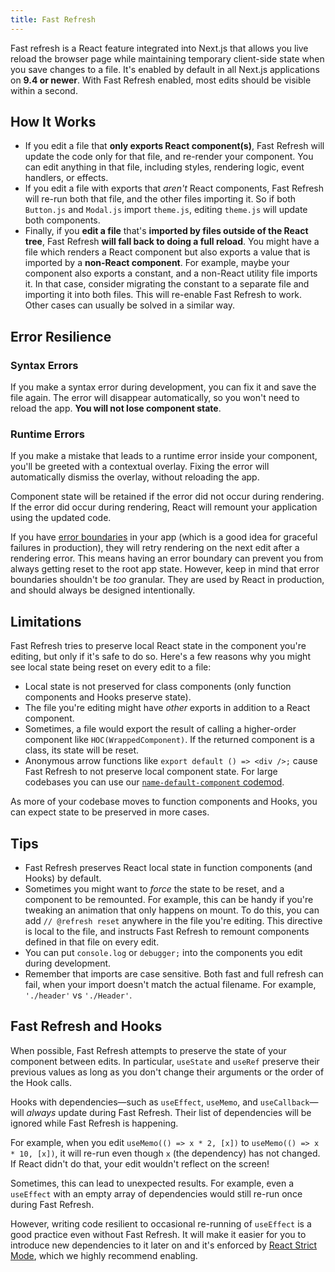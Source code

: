 ```yaml
---
title: Fast Refresh
---
```


Fast refresh is a React feature integrated into Next.js that allows you live reload the browser page while maintaining temporary client-side state when you save changes to a file. It's enabled by default in all Next.js applications on **9.4 or newer**. With Fast Refresh enabled, most edits should be visible within a second.

## How It Works

- If you edit a file that **only exports React component(s)**, Fast Refresh will
  update the code only for that file, and re-render your component. You can edit
  anything in that file, including styles, rendering logic, event handlers, or
  effects.
- If you edit a file with exports that _aren't_ React components, Fast Refresh
  will re-run both that file, and the other files importing it. So if both
  `Button.js` and `Modal.js` import `theme.js`, editing `theme.js` will update
  both components.
- Finally, if you **edit a file** that's **imported by files outside of the
  React tree**, Fast Refresh **will fall back to doing a full reload**. You
  might have a file which renders a React component but also exports a value
  that is imported by a **non-React component**. For example, maybe your
  component also exports a constant, and a non-React utility file imports it. In
  that case, consider migrating the constant to a separate file and importing it
  into both files. This will re-enable Fast Refresh to work. Other cases can
  usually be solved in a similar way.

## Error Resilience

### Syntax Errors

If you make a syntax error during development, you can fix it and save the file
again. The error will disappear automatically, so you won't need to reload the
app. **You will not lose component state**.

### Runtime Errors

If you make a mistake that leads to a runtime error inside your component,
you'll be greeted with a contextual overlay. Fixing the error will automatically
dismiss the overlay, without reloading the app.

Component state will be retained if the error did not occur during rendering. If
the error did occur during rendering, React will remount your application using
the updated code.

If you have [error boundaries](https://react.dev/reference/react/Component#catching-rendering-errors-with-an-error-boundary)
in your app (which is a good idea for graceful failures in production), they
will retry rendering on the next edit after a rendering error. This means having
an error boundary can prevent you from always getting reset to the root app
state. However, keep in mind that error boundaries shouldn't be _too_ granular.
They are used by React in production, and should always be designed
intentionally.

## Limitations

Fast Refresh tries to preserve local React state in the component you're
editing, but only if it's safe to do so. Here's a few reasons why you might see
local state being reset on every edit to a file:

- Local state is not preserved for class components (only function components
  and Hooks preserve state).
- The file you're editing might have _other_ exports in addition to a React
  component.
- Sometimes, a file would export the result of calling a higher-order component
  like `HOC(WrappedComponent)`. If the returned component is a
  class, its state will be reset.
- Anonymous arrow functions like `export default () => <div />;` cause Fast Refresh to not preserve local component state. For large codebases you can use our [`name-default-component` codemod](/docs/pages/building-your-application/upgrading/codemods#name-default-component).

As more of your codebase moves to function components and Hooks, you can expect
state to be preserved in more cases.

## Tips

- Fast Refresh preserves React local state in function components (and Hooks) by
  default.
- Sometimes you might want to _force_ the state to be reset, and a component to
  be remounted. For example, this can be handy if you're tweaking an animation
  that only happens on mount. To do this, you can add `// @refresh reset`
  anywhere in the file you're editing. This directive is local to the file, and
  instructs Fast Refresh to remount components defined in that file on every
  edit.
- You can put `console.log` or `debugger;` into the components you edit during
  development.
- Remember that imports are case sensitive. Both fast and full refresh can fail,
  when your import doesn't match the actual filename.
  For example, `'./header'` vs `'./Header'`.

## Fast Refresh and Hooks

When possible, Fast Refresh attempts to preserve the state of your component
between edits. In particular, `useState` and `useRef` preserve their previous
values as long as you don't change their arguments or the order of the Hook
calls.

Hooks with dependencies—such as `useEffect`, `useMemo`, and `useCallback`—will
_always_ update during Fast Refresh. Their list of dependencies will be ignored
while Fast Refresh is happening.

For example, when you edit `useMemo(() => x * 2, [x])` to
`useMemo(() => x * 10, [x])`, it will re-run even though `x` (the dependency)
has not changed. If React didn't do that, your edit wouldn't reflect on the
screen!

Sometimes, this can lead to unexpected results. For example, even a `useEffect`
with an empty array of dependencies would still re-run once during Fast Refresh.

However, writing code resilient to occasional re-running of `useEffect` is a good practice even
without Fast Refresh. It will make it easier for you to introduce new dependencies to it later on
and it's enforced by [React Strict Mode](/docs/pages/api-reference/next-config-js/reactStrictMode),
which we highly recommend enabling.
